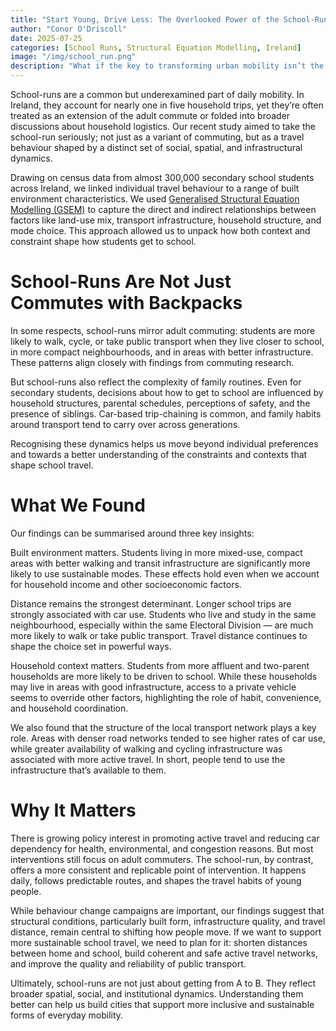 ```yaml
---
title: "Start Young, Drive Less: The Overlooked Power of the School-Run"
author: "Conor O'Driscoll"
date: 2025-07-25
categories: [School Runs, Structural Equation Modelling, Ireland]
image: "/img/school_run.png"
description: "What if the key to transforming urban mobility isn’t the daily commute—but how we get our kids to school?"
---
```


School-runs are a common but underexamined part of daily mobility. In Ireland, they account for nearly one in five household trips, yet they’re often treated as an extension of the adult commute or folded into broader discussions about household logistics. Our recent study aimed to take the school-run seriously; not just as a variant of commuting, but as a travel behaviour shaped by a distinct set of social, spatial, and infrastructural dynamics.

Drawing on census data from almost 300,000 secondary school students across Ireland, we linked individual travel behaviour to a range of built environment characteristics. We used [Generalised Structural Equation Modelling (GSEM)](https://www.stata.com/features/overview/generalized-sem/) to capture the direct and indirect relationships between factors like land-use mix, transport infrastructure, household structure, and mode choice. This approach allowed us to unpack how both context and constraint shape how students get to school.


School-Runs Are Not Just Commutes with Backpacks
======

In some respects, school-runs mirror adult commuting: students are more likely to walk, cycle, or take public transport when they live closer to school, in more compact neighbourhoods, and in areas with better infrastructure. These patterns align closely with findings from commuting research.

But school-runs also reflect the complexity of family routines. Even for secondary students, decisions about how to get to school are influenced by household structures, parental schedules, perceptions of safety, and the presence of siblings. Car-based trip-chaining is common, and family habits around transport tend to carry over across generations.

Recognising these dynamics helps us move beyond individual preferences and towards a better understanding of the constraints and contexts that shape school travel.


What We Found
======

Our findings can be summarised around three key insights:

Built environment matters. Students living in more mixed-use, compact areas with better walking and transit infrastructure are significantly more likely to use sustainable modes. These effects hold even when we account for household income and other socioeconomic factors.

Distance remains the strongest determinant. Longer school trips are strongly associated with car use. Students who live and study in the same neighbourhood, especially within the same Electoral Division — are much more likely to walk or take public transport. Travel distance continues to shape the choice set in powerful ways.

Household context matters. Students from more affluent and two-parent households are more likely to be driven to school. While these households may live in areas with good infrastructure, access to a private vehicle seems to override other factors, highlighting the role of habit, convenience, and household coordination.

We also found that the structure of the local transport network plays a key role. Areas with denser road networks tended to see higher rates of car use, while greater availability of walking and cycling infrastructure was associated with more active travel. In short, people tend to use the infrastructure that’s available to them.

Why It Matters
======

There is growing policy interest in promoting active travel and reducing car dependency for health, environmental, and congestion reasons. But most interventions still focus on adult commuters. The school-run, by contrast, offers a more consistent and replicable point of intervention. It happens daily, follows predictable routes, and shapes the travel habits of young people.

While behaviour change campaigns are important, our findings suggest that structural conditions, particularly built form, infrastructure quality, and travel distance, remain central to shifting how people move. If we want to support more sustainable school travel, we need to plan for it: shorten distances between home and school, build coherent and safe active travel networks, and improve the quality and reliability of public transport.

Ultimately, school-runs are not just about getting from A to B. They reflect broader spatial, social, and institutional dynamics. Understanding them better can help us build cities that support more inclusive and sustainable forms of everyday mobility.

